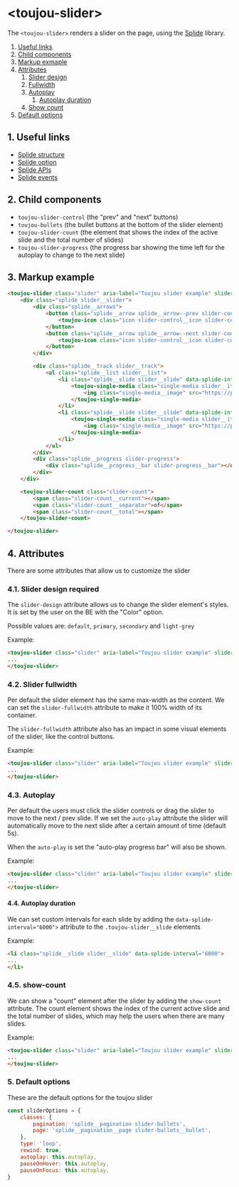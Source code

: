 # &lt;toujou-slider&gt;
The `<toujou-slider>` renders a slider on the page, using the [Splide](https://splidejs.com/guides/getting-started) library.

1. [ Useful links ](#toujou-slider-useful-links)
2. [ Child components ](#toujou-slider-child-components)
3. [ Markup exmaple ](#toujou-slider-example)
4. [ Attributes ](#toujou-slider-attributes)
    1. [ Slider design ](#toujou-slider-attributes-design)
    2. [ Fullwidth ](#toujou-slider-attributes-fullwidth)
    3. [ Autoplay ](#toujou-slider-attributes-autoplay)
        1. [ Autoplay duration ](#toujou-slider-attributes-autoplay-duration)
    4. [ Show count ](#toujou-slider-attributes-show-count)
5. [ Default options ](#toujou-slider-default-options)


<a name="toujou-slider-useful-link"></a>

## 1. Useful links
- [Splide structure](https://splidejs.com/guides/structure/)
- [Splide option](https://splidejs.com/guides/options/)
- [Splide APIs](https://splidejs.com/guides/apis/)
- [Splide events](https://splidejs.com/guides/events/)


<a name="toujou-slider-child-components"></a>

## 2. Child components
- `toujou-slider-control` (the "prev" and "next" buttons)
- `toujou-bullets` (the bullet buttons at the bottom of the slider element)
- `toujou-slider-count` (the element that shows the index of the active slide and the total number of slides)
- `toujou-slider-progress` (the progress bar showing the time left for the autoplay to change to the next slide)


<a name="toujou-slider-example"></a>

## 3. Markup example
```html
<toujou-slider class="slider" aria-label="Toujou slider example" slider-design="primary">
    <div class="splide slider__slider">
        <div class="splide__arrows">
            <button class="splide__arrow splide__arrow--prev slider-control slider-control--prev" aria-label="Previous slide">
                <toujou-icon class="icon slider-control__icon slider-control__icon--prev" icon-name="arrow-left"></toujou-icon>
            </button>
            <button class="splide__arrow splide__arrow--next slider-control slider-control--next" aria-label="Next slide">
                <toujou-icon class="icon slider-control__icon slider-control__icon--next" icon-name="arrow-right"></toujou-icon>
            </button>
        </div>

        <div class="splide__track slider__track">
            <ul class="splide__list slider__list">
                <li class="splide__slide slider__slide" data-splide-interval="${args.autoplayInterval * 1000}">
                    <toujou-single-media class="single-media slider__item" slot="slider-item">
                        <img class="single-media__image" src="https://picsum.photos/1600/900" alt="Nice image">
                    </toujou-single-media>
                </li>
                <li class="splide__slide slider__slide" data-splide-interval="${args.autoplayInterval * 1000}">
                    <toujou-single-media class="single-media slider__item" slot="slider-item">
                        <img class="single-media__image" src="https://picsum.photos/1601/900" alt="Nice image">
                    </toujou-single-media>
                </li>
            </ul>
        </div>
        <div class="splide__progress slider-progress">
            <div class="splide__progress__bar slider-progress__bar"></div>
        </div>
    </div>

    <toujou-slider-count class="slider-count">
        <span class="slider-count__current"></span>
        <span class="slider-count__separator">of</span>
        <span class="slider-count__total"></span>
    </toujou-slider-count>

</toujou-slider>
```


<a name="toujou-slider-attributes"></a>

## 4. Attributes
There are some attributes that allow us to customize the slider


<a name="toujou-slider-attributes-design"></a>

### 4.1. Slider design <toujou-chip class="chip" chip-bg-color="warning" is-uppercase>required</toujou-chip>
The `slider-design` attribute allows us to change the slider element's styles. It is set by the user on the BE with the "Color" option.

Possible values are: `default`, `primary`, `secondary` and `light-grey`

Example:
```html
<toujou-slider class="slider" aria-label="Toujou slider example" slider-design="primary">
...
</toujou-slider>
```


<a name="toujou-slider-attribute-fullwidth"></a>

### 4.2. Slider fullwidth
Per default the slider element has the same max-width as the content. We can set the `slider-fullwidth` attribute to make it 100% width of its container.

The `slider-fullwidth` attribute also has an impact in some visual elements of the slider, like the control buttons.

Example:
```html
<toujou-slider class="slider" aria-label="Toujou slider example" slider-design="primary" slider-fullwidth>
...
</toujou-slider>
```


<a name="toujou-slider-attributes-autoplay"></a>

### 4.3. Autoplay
Per default the users must click the slider controls or drag the slider to move to the next / prev slide. If we set the `auto-play` attribute the slider will automatically move to the next slide after a certain amount of time (default 5s).

When the `auto-play` is set the "auto-play progress bar" will also be shown.

Example:
```html
<toujou-slider class="slider" aria-label="Toujou slider example" slider-design="primary" auto-play>
...
</toujou-slider>
```


<a name="toujou-slider-attributes-autoplay-duration"></a>

#### 4.4. Autoplay duration
We can set custom intervals for each slide by adding the `data-splide-interval="6000">` attribute to the `.toujou-slider__slide` elements

Example:
```html
<li class="splide__slide slider__slide" data-splide-interval="6000">
...
</li>
```


<a name="toujou-slider-attributes-show-count"></a>

### 4.5. show-count
We can show a "count" element after the slider by adding the `show-count` attribute. The count element shows the index of the current active slide and the total number of slides, which may help the users when there are many slides.

Example:
```html
<toujou-slider class="slider" aria-label="Toujou slider example" slider-design="primary" show-count>
...
</toujou-slider>
```

<a name="toujou-slider-default-options"></a>

### 5. Default options
These are the default options for the toujou slider

```js
const sliderOptions = {
    classes: {
        pagination: 'splide__pagination slider-bullets',
        page: 'splide__pagination__page slider-bullets__bullet',
    },
    type: 'loop',
    rewind: true,
    autoplay: this.autoplay,
    pauseOnHover: this.autoplay,
    pauseOnFocus: this.autoplay,
}
```